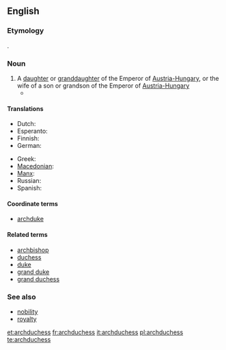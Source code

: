 ==English==

===Etymology===
{{prefix|arch|duchess}}.

===Noun===
{{en-noun|archduchesses}}

# A [[daughter]] or [[granddaughter]] of the Emperor of [[Austria-Hungary]], or the wife of a son or grandson of the Emperor of [[Austria-Hungary]]
#* {{quote-news|year=2007|date=February 25|author=William Shaw|title=We Are Not a Muse|work=New York Times|url=http://www.nytimes.com/2007/02/25/magazine/25stylefrancesca.t.html
|passage=If that weren’t enough, in 1993 she married Karl von Habsburg, otherwise known as Archduke Karl of Austria, Prince Royal of Hungary and Bohemia, and the couple set up home in Salzburg, producing two '''archduchesses''' and an archduke. }}

====Translations====
{{trans-top|daughter or granddaughter of the Emperor of Austria-Hungary}}
* Dutch: {{t+|nl|aartshertogin|f}}
* Esperanto: {{t|eo|arkidukino|xs=Esperanto}}
* Finnish: {{t-|fi|arkkiherttuatar}}
* German: {{t+|de|Erzherzogin}}
{{trans-mid}}
* Greek: {{t|el|αρχιδούκισσα|f|tr=archidoúkissa|sc=Grek}}
* [[Macedonian]]: {{t|mk|надвојвотка|f|tr=nadvójvotka}}
* [[Manx]]: {{t|gv|ard-ven-ghuic|m}}
* Russian: {{t|ru|эрцгерцогиня|f|tr=ercg'erzogín'a}}
* Spanish: {{t-|es|archiduquesa|f}}
{{trans-bottom}}

====Coordinate terms====
* [[archduke]]

====Related terms====
* [[archbishop]]
* [[duchess]]
* [[duke]]
* [[grand duke]]
* [[grand duchess]]

===See also===
* [[nobility]]
* [[royalty]]

[[et:archduchess]]
[[fr:archduchess]]
[[it:archduchess]]
[[pl:archduchess]]
[[te:archduchess]]